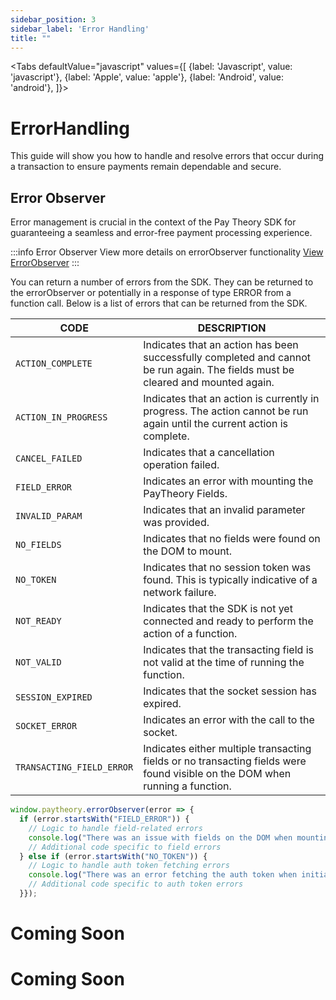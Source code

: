 ```yaml
---
sidebar_position: 3
sidebar_label: 'Error Handling'
title: ""
---
```




<Tabs
  defaultValue="javascript"
  values={[
    {label: 'Javascript', value: 'javascript'},
    {label: 'Apple', value: 'apple'},
    {label: 'Android', value: 'android'},
  ]}>
  <TabItem value="javascript">
  <h1>ErrorHandling</h1>
   <p>This guide will show you how to handle and resolve errors that occur during a transaction to ensure payments remain dependable and secure. </p>
  <h2>Error Observer</h2>

  Error management is crucial in the context of the Pay Theory SDK for guaranteeing a seamless and error-free payment processing experience. 

:::info Error Observer
View more details on errorObserver functionality
<a href= "../../../tutorial-extras/WEB/EVENT_LISTENERS#error-observer" class="button button--primary button--md">View ErrorObserver</a>
:::

You can return a number of errors from the SDK. They can be returned to the errorObserver or potentially in a response of type ERROR from a function call.
Below is a list of errors that can be returned from the SDK.

|CODE                          |DESCRIPTION                                                               |
--------------------------------|-------------------------------------------------------------------------------|
| `ACTION_COMPLETE`         | Indicates that an action has been successfully completed and cannot be run again. The fields must be cleared and mounted again. |
| `ACTION_IN_PROGRESS `     | Indicates that an action is currently in progress. The action cannot be run again until the current action is complete.         |
| `CANCEL_FAILED `          | Indicates that a cancellation operation failed.                                                                                 |
| `FIELD_ERROR `            | Indicates an error with mounting the PayTheory Fields.                                                                          |
| `INVALID_PARAM`           | Indicates that an invalid parameter was provided.                                                                               |
| `NO_FIELDS`               | Indicates that no fields were found on the DOM to mount.                                                                        |
| `NO_TOKEN`                | Indicates that no session token was found. This is typically indicative of a network failure.                                   |
| `NOT_READY`               | Indicates that the SDK is not yet connected and ready to perform the action of a function.                                      |
| `NOT_VALID`               | Indicates that the transacting field is not valid at the time of running the function.                                          |
| `SESSION_EXPIRED`         | Indicates that the socket session has expired.                                                                                  |
| `SOCKET_ERROR `           | Indicates an error with the call to the socket.                                                                                 |
| `TRANSACTING_FIELD_ERROR` | Indicates either multiple transacting fields or no transacting fields were found visible on the DOM when running a function.    |

```jsx
window.paytheory.errorObserver(error => {
  if (error.startsWith("FIELD_ERROR")) {
    // Logic to handle field-related errors
    console.log("There was an issue with fields on the DOM when mounting.");
    // Additional code specific to field errors
  } else if (error.startsWith("NO_TOKEN")) {
    // Logic to handle auth token fetching errors
    console.log("There was an error fetching the auth token when initializing the SDK.");
    // Additional code specific to auth token errors
  }});

```

  </TabItem>
  <TabItem value="apple">
  
  <h1 style={{marginTop: "24px"}}>Coming Soon</h1>
  </TabItem>
  <TabItem value="android">
  
  <h1 style={{marginTop: "24px"}}>Coming Soon</h1>
  </TabItem>
</Tabs>


